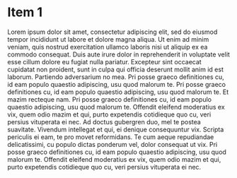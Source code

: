 # Item 1

Lorem ipsum dolor sit amet, consectetur adipiscing elit, sed do eiusmod tempor incididunt ut labore et dolore magna aliqua. Ut enim ad minim veniam, quis nostrud exercitation ullamco laboris nisi ut aliquip ex ea commodo consequat. Duis aute irure dolor in reprehenderit in voluptate velit esse cillum dolore eu fugiat nulla pariatur. Excepteur sint occaecat cupidatat non proident, sunt in culpa qui officia deserunt mollit anim id est laborum. Partiendo adversarium no mea. Pri posse graeco definitiones cu, id eam populo quaestio adipiscing, usu quod malorum te. Pri posse graeco definitiones cu, id eam populo quaestio adipiscing, usu quod malorum te. Et mazim recteque nam. Pri posse graeco definitiones cu, id eam populo quaestio adipiscing, usu quod malorum te. Offendit eleifend moderatius ex vix, quem odio mazim et qui, purto expetendis cotidieque quo cu, veri persius vituperata ei nec. Ad doctus gubergren duo, mel te postea suavitate. Vivendum intellegat et qui, ei denique consequuntur vix. Scripta periculis ei eam, te pro movet reformidans. Te cum aeque repudiandae delicatissimi, cu populo dictas ponderum vel, dolor consequat ut vix. Pri posse graeco definitiones cu, id eam populo quaestio adipiscing, usu quod malorum te. Offendit eleifend moderatius ex vix, quem odio mazim et qui, purto expetendis cotidieque quo cu, veri persius vituperata ei nec.
